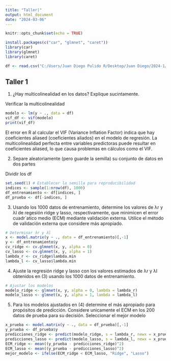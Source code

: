 ```yaml
---
title: "Taller|"
output: html_document
date: "2024-03-06"
---
```


```r
knitr::opts_chunk$set(echo = TRUE)

install.packages(c("car", "glmnet", "caret"))
library(car)
library(glmnet)
library(caret)

df <- read.csv("C:/Users/Juan Diego Pulido R/Desktop/Juan Diego/2024-1/Maestría/Análisis de datos/taller1.txt")
```

## Taller 1

(1) ¿Hay multicolinealidad en los datos? Explique sucintamente.

Verificar la multicolinealidad

```r
modelo <- lm(y ~ ., data = df)
vif_df <- vif(modelo)
print(vif_df)
```

El error en R al calcular el VIF (Variance Inflation Factor) indica que hay coeficientes aliased (coeficientes aliados) en el modelo de regresión. La multicolinealidad perfecta entre variables predictoras puede resultar en coeficientes aliased, lo que causa problemas en cálculos como el VIF.

(2) Separe aleatoriamente (pero guarde la semilla) su conjunto de datos en dos partes

Dividir los df

```r
set.seed(1) # Establecer la semilla para reproducibilidad
indices <- sample(1:nrow(df), 1000)
df_entrenamiento <- df[indices, ]
df_prueba <- df[-indices, ]
```

3)  Usando los 1000 datos de entrenamiento, determine los valores de λr y λl de regesión ridge y lasso, respectivamente, que minimicen el error cuadr´atico medio (ECM) mediante validación externa. Utilice el método de validación externa que considere más apropiado.

```r
# Determinar λr y λl
x <- model.matrix(y ~ ., data = df_entrenamiento)[,-1]
y <- df_entrenamiento$y
cv_ridge <- cv.glmnet(x, y, alpha = 0)
cv_lasso <- cv.glmnet(x, y, alpha = 1)
lambda_r <- cv_ridge$lambda.min
lambda_l <- cv_lasso$lambda.min
```

(4) Ajuste la regresión ridge y lasso con los valores estimados de λr y λl obtenidos en (3) usando los 1000 datos de entrenamiento.

```r
# Ajustar los modelos
modelo_ridge <- glmnet(x, y, alpha = 0, lambda = lambda_r)
modelo_lasso <- glmnet(x, y, alpha = 1, lambda = lambda_l)
```

5) Para los modelos ajustados en (4) determine el más apropiado para propósitos de predicción. Considere unicamente el ECM en los 200 datos de prueba para su decisión. Seleccionar el mejor modelo
```r
x_prueba <- model.matrix(y ~ ., data = df_prueba)[,-1]
y_prueba <- df_prueba$y
predicciones_ridge <- predict(modelo_ridge, s = lambda_r, newx = x_prueba)
predicciones_lasso <- predict(modelo_lasso, s = lambda_l, newx = x_prueba)
ECM_ridge <- mean((y_prueba - predicciones_ridge)^2)
ECM_lasso <- mean((y_prueba - predicciones_lasso)^2)
mejor_modelo <- ifelse(ECM_ridge < ECM_lasso, "Ridge", "Lasso")
```
